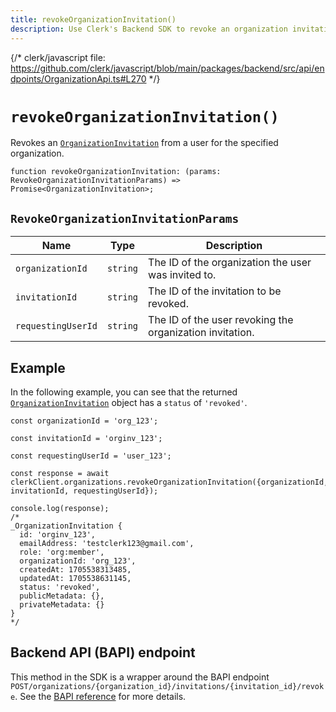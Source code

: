```yaml
---
title: revokeOrganizationInvitation()
description: Use Clerk's Backend SDK to revoke an organization invitation from a user for a specified organization.
---
```


{/* clerk/javascript file: https://github.com/clerk/javascript/blob/main/packages/backend/src/api/endpoints/OrganizationApi.ts#L270 */}

# `revokeOrganizationInvitation()`

Revokes an [`OrganizationInvitation`](/docs/references/backend/types/backend-organization-invitation) from a user for the specified organization.

```tsx {{ prettier: false }}
function revokeOrganizationInvitation: (params: RevokeOrganizationInvitationParams) => Promise<OrganizationInvitation>;
```

## `RevokeOrganizationInvitationParams`

| Name | Type | Description |
| - | - | - |
| `organizationId` | `string` | The ID of the organization the user was invited to. |
| `invitationId` | `string` | The ID of the invitation to be revoked. |
| `requestingUserId` | `string` | The ID of the user revoking the organization invitation. |

## Example

In the following example, you can see that the returned [`OrganizationInvitation`](/docs/references/backend/types/backend-organization-invitation) object has a `status` of `'revoked'`.

```tsx {{ prettier: false, mark: [18] }}
const organizationId = 'org_123';

const invitationId = 'orginv_123';

const requestingUserId = 'user_123';

const response = await clerkClient.organizations.revokeOrganizationInvitation({organizationId, invitationId, requestingUserId});

console.log(response);
/*
_OrganizationInvitation {
  id: 'orginv_123',
  emailAddress: 'testclerk123@gmail.com',
  role: 'org:member',
  organizationId: 'org_123',
  createdAt: 1705538313485,
  updatedAt: 1705538631145,
  status: 'revoked',
  publicMetadata: {},
  privateMetadata: {}
}
*/
```

## Backend API (BAPI) endpoint

This method in the SDK is a wrapper around the BAPI endpoint `POST/organizations/{organization_id}/invitations/{invitation_id}/revoke`. See the [BAPI reference](https://clerk.com/docs/reference/backend-api/tag/Organization-Invitations#operation/RevokeOrganizationInvitation) for more details.
